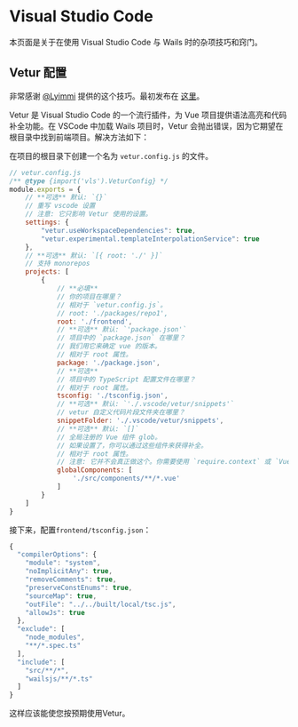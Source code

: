 # Visual Studio Code

本页面是关于在使用 Visual Studio Code 与 Wails 时的杂项技巧和窍门。

## Vetur 配置

非常感谢 [@Lyimmi](https://github.com/Lyimmi) 提供的这个技巧。最初发布在
[这里](https://github.com/wailsapp/wails/issues/1791#issuecomment-1228158349)。

Vetur 是 Visual Studio Code 的一个流行插件，为 Vue 项目提供语法高亮和代码补全功能。在 VSCode 中加载 Wails 项目时，Vetur 会抛出错误，因为它期望在根目录中找到前端项目。解决方法如下：

在项目的根目录下创建一个名为 `vetur.config.js` 的文件。

```javascript
// vetur.config.js
/** @type {import('vls').VeturConfig} */
module.exports = {
    // **可选** 默认: `{}`
    // 重写 vscode 设置
    // 注意: 它只影响 Vetur 使用的设置。
    settings: {
        "vetur.useWorkspaceDependencies": true,
        "vetur.experimental.templateInterpolationService": true
    },
    // **可选** 默认: `[{ root: './' }]`
    // 支持 monorepos
    projects: [
        {
            // **必填**
            // 你的项目在哪里？
            // 相对于 `vetur.config.js`。
            // root: './packages/repo1',
            root: './frontend',
            // **可选** 默认: `'package.json'`
            // 项目中的 `package.json` 在哪里？
            // 我们用它来确定 vue 的版本。
            // 相对于 root 属性。
            package: './package.json',
            // **可选**
            // 项目中的 TypeScript 配置文件在哪里？
            // 相对于 root 属性。
            tsconfig: './tsconfig.json',
            // **可选** 默认: `'./.vscode/vetur/snippets'`
            // vetur 自定义代码片段文件夹在哪里？
            snippetFolder: './.vscode/vetur/snippets',
            // **可选** 默认: `[]`
            // 全局注册的 Vue 组件 glob。
            // 如果设置了，你可以通过这些组件来获得补全。
            // 相对于 root 属性。
            // 注意: 它并不会真正做这个。你需要使用 `require.context` 或 `Vue.component`
            globalComponents: [
                './src/components/**/*.vue'
            ]
        }
    ]
}
```

接下来，配置`frontend/tsconfig.json`：

```javascript
{
  "compilerOptions": {
    "module": "system",
    "noImplicitAny": true,
    "removeComments": true,
    "preserveConstEnums": true,
    "sourceMap": true,
    "outFile": "../../built/local/tsc.js",
    "allowJs": true
  },
  "exclude": [
    "node_modules",
    "**/*.spec.ts"
  ],
  "include": [
    "src/**/*",
    "wailsjs/**/*.ts"
  ]
}
```
这样应该能使您按预期使用Vetur。